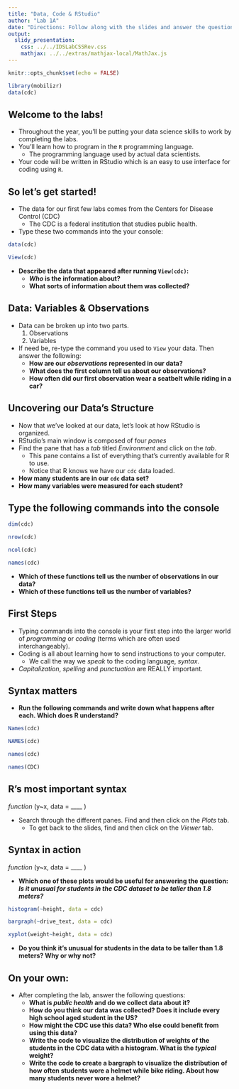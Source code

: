 ```yaml
---
title: "Data, Code & RStudio"
author: "Lab 1A"
date: "Directions: Follow along with the slides and answer the questions in **red** font in your journal."
output: 
  slidy_presentation: 
    css: ../../IDSLabCSSRev.css
    mathjax: ../../extras/mathjax-local/MathJax.js
---
```


```r
knitr::opts_chunk$set(echo = FALSE)
```

```r
library(mobilizr)
data(cdc)
```

## Welcome to the labs!

- Throughout the year, you'll be putting your data science skills to work by completing the labs.
- You'll learn how to program in the `R` programming language.
    - The programming language used by actual data scientists.
- Your code will be written in RStudio which is an easy to use interface for coding using `R`.


## So let's get started!

- The data for our first few labs comes from the Centers for Disease Control (CDC)
    - The CDC is a federal institution that studies public health.
- Type these two commands into the your console:

```r
data(cdc)
```
```r
View(cdc)
```
  
- **Describe the data that appeared after running `View(cdc)`:** 
    - **_Who_ is the information about?**
    - **What sorts of information about them was collected?**


## Data: Variables & Observations

- Data can be broken up into two parts. 
    1. Observations
    2. Variables
- If need be, re-type the command you used to `View` your data. Then answer the following:
    - **How are our _observations_ represented in our data?**
    - **What does the first column tell us about our observations?**
    - **How often did our first observation wear a seatbelt while riding in a car?**

## Uncovering our Data's Structure

- Now that we've looked at our data, let's look at how RStudio is organized.
- RStudio's main window is composed of four _panes_
- Find the pane that has a _tab_ titled _Environment_ and click on the _tab_.
    - This pane contains a list of everything that's currently available for R to use.
    - Notice that R knows we have our `cdc` data loaded.
- **How many students are in our `cdc` data set?**
- **How many variables were measured for each student?**

  
## Type the following commands into the console

```r
dim(cdc)
```
```r
nrow(cdc)
```
```r
ncol(cdc)
```
```r
names(cdc)
```

- **Which of these functions tell us the number of observations in our data?**
- **Which of these functions tell us the number of variables?**


## First Steps

- Typing commands into the console is your first step into the larger world of _programming_ or _coding_ (terms which are often used interchangeably).
- Coding is all about learning how to send instructions to your computer.
    - We call the way we _speak_ to the coding language, _syntax_.
- _Capitalization_, _spelling_ and _punctuation_ are REALLY important.


## Syntax matters

- **Run the following commands and write down what happens after each. Which does R understand?**

```r
Names(cdc)
```
```r
NAMES(cdc)
```
```r
names(cdc)
```
```r
names(CDC)
```


## R's most important syntax

<div class='greenequation'> _function_ (y~x, data = ____ )  </div>

- Search through the different panes. Find and then click on the _Plots_ tab.
    - To get back to the slides, find and then click on the _Viewer_ tab.
    

## Syntax in action

<div class='greenequation'> _function_ (y~x, data = ____ )  </div>

- **Which one of these plots would be useful for answering the question: _Is it unusual for students in the CDC dataset to be taller than 1.8 meters?_**

```r
histogram(~height, data = cdc)
```
```r
bargraph(~drive_text, data = cdc)
```
```r
xyplot(weight~height, data = cdc)
```

- **Do you think it's unusual for students in the data to be taller than 1.8 meters? Why or why not?**


## On your own:

- After completing the lab, answer the following questions:
    - **What is _public health_ and do we collect data about it?**
    - **How do you think our data was collected? Does it include every high school aged student in the US?**
    - **How might the CDC use this data? Who else could benefit from using this data?**
    - **Write the code to visualize the distribution of weights of the students in the CDC data with a histogram. What is the _typical_ weight?**
    - **Write the code to create a bargraph to visualize the distribution of how often students wore a helmet while bike riding. About how many students never wore a helmet?**